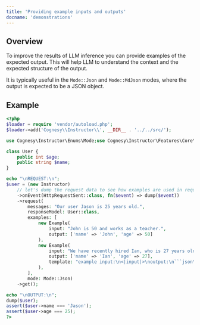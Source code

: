 ```yaml
---
title: 'Providing example inputs and outputs'
docname: 'demonstrations'
---
```


## Overview

To improve the results of LLM inference you can provide examples of the expected output.
This will help LLM to understand the context and the expected structure of the output.

It is typically useful in the `Mode::Json` and `Mode::MdJson` modes, where the output
is expected to be a JSON object.


## Example

```php
<?php
$loader = require 'vendor/autoload.php';
$loader->add('Cognesy\\Instructor\\', __DIR__ . '../../src/');

use Cognesy\Instructor\Enums\Mode;use Cognesy\Instructor\Features\Core\Data\Example;use Cognesy\Instructor\Instructor;use Cognesy\LLM\Http\Events\HttpRequestSent;

class User {
    public int $age;
    public string $name;
}

echo "\nREQUEST:\n";
$user = (new Instructor)
    // let's dump the request data to see how examples are used in requests
    ->onEvent(HttpRequestSent::class, fn($event) => dump($event))
    ->request(
        messages: "Our user Jason is 25 years old.",
        responseModel: User::class,
        examples: [
            new Example(
                input: "John is 50 and works as a teacher.",
                output: ['name' => 'John', 'age' => 50]
            ),
            new Example(
                input: "We have recently hired Ian, who is 27 years old.",
                output: ['name' => 'Ian', 'age' => 27],
                template: "example input:\n<|input|>\noutput:\n```json\n<|output|>\n```\n",
            ),
        ],
        mode: Mode::Json)
    ->get();

echo "\nOUTPUT:\n";
dump($user);
assert($user->name === 'Jason');
assert($user->age === 25);
?>
```
